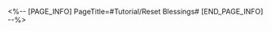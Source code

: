 <%-- [PAGE_INFO]
PageTitle=#Tutorial/Reset Blessings#
[END_PAGE_INFO] --%>
{{Tutorial
|sort      = 911101
|title     = Reset Blessings
|subtitle  = 
|type      = Simulated Universe
|about     = 
|image1    = Tutorial Reset Blessings 1.png{{subst:void|<!--$UPLOAD:<<SpriteOutput/TutorialPic/TutorialPage_911101.png>-<Tutorial Reset Blessings 1.png>>}}
|text1     = After defeating enemies in the Simulated Universe, you can consume Cosmic Fragments to {{Color|h|nobold=1|reset}} the Blessing for just {{Color|h|nobold=1|one}} time during the Blessing selection process.
}}